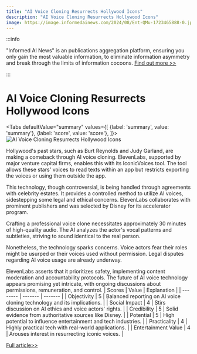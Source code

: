 ```yaml
---
title: "AI Voice Cloning Resurrects Hollywood Icons"
description: "AI Voice Cloning Resurrects Hollywood Icons"
image: https://image.informedainews.com/2024/08/Ent-QMu-1723465888-0.jpg
---
```



:::info

"Informed AI News" is an publications aggregation platform, ensuring you only gain the most valuable information, to eliminate information asymmetry and break through the limits of information cocoons.  [Find out more >>](/)

:::

# AI Voice Cloning Resurrects Hollywood Icons


<Tabs
	defaultValue="summary"
	values={[
	{label: 'summary', value: 'summary'},
	{label: 'score', value: 'score'},
]}>
<TabItem value="summary">
<img
  src="https://image.informedainews.com/2024/08/Ent-QMu-1723465888-0.jpg"
  alt="AI Voice Cloning Resurrects Hollywood Icons"
/>



Hollywood's past stars, such as Burt Reynolds and Judy Garland, are making a comeback through AI voice cloning. ElevenLabs, supported by major venture capital firms, enables this with its IconicVoices tool. The tool allows these stars' voices to read texts within an app but restricts exporting the voices or using them outside the app.

This technology, though controversial, is being handled through agreements with celebrity estates. It provides a controlled method to utilize AI voices, sidestepping some legal and ethical concerns. ElevenLabs collaborates with prominent publishers and was selected by Disney for its accelerator program.

Crafting a professional voice clone necessitates approximately 30 minutes of high-quality audio. The AI analyzes the actor's vocal patterns and subtleties, striving to sound identical to the real person.

Nonetheless, the technology sparks concerns. Voice actors fear their roles might be usurped or their voices used without permission. Legal disputes regarding AI voice usage are already underway.

ElevenLabs asserts that it prioritizes safety, implementing content moderation and accountability protocols. The future of AI voice technology appears promising yet intricate, with ongoing discussions about permissions, remuneration, and control.
</TabItem>
<TabItem value="score">
	| Scores     | Value   | Explanation |
	| -------- | ------- | ------- |
	| Objectivity  | 5    | Balanced reporting on AI voice cloning technology and its implications.    |
	| Social Impact | 4     | Stirs discussion on AI ethics and voice actors' rights.    |
	| Credibility    | 5    | Solid evidence from authoritative sources like Disney.    |
	| Potential    | 5    | High potential to influence entertainment and tech industries.    |
	| Practicality    | 4    | Highly practical tech with real-world applications.    |
	| Entertainment Value    | 4    | Arouses interest in resurrecting iconic voices.    |
</TabItem>
</Tabs>

[Full article>>](https://www.cnbc.com/2024/08/11/hollywood-icons-of-the-past-are-coming-back-in-ai-voice-cloning-deals.html)
